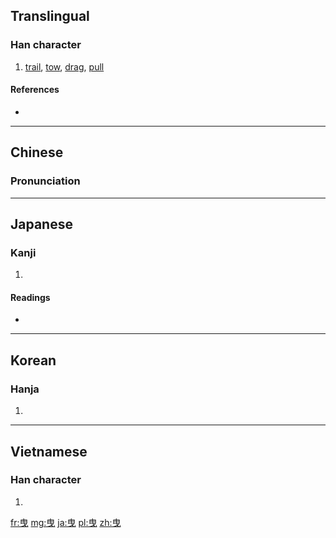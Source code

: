 {{also|曵}}
==Translingual==

===Han character===
{{Han char|rn=73|rad=曰|as=02|sn=6|four=50006|canj=LWP}}

# [[trail]], [[tow]], [[drag]], [[pull]]

====References====
* {{Han ref|kx=0502.040|dkj=14282|dj=0874.010|hdz=21486.050|uh=66F3|ud=26355|bh=A6B2|bd=42674}}

----

==Chinese==
{{zh-forms}}

===Pronunciation===
{{zh-pron
|m=yè,yì
|c=jai5,jai6
|mc=
|oc=y
|ma=
|cat=v
}}

----

==Japanese==

===Kanji===
{{ja-kanji|grade=|rs=曰02}}

# {{defn|lang=ja|sort=曰02}}

====Readings====
* {{ja-readings|on=[[えい]] (ei)|kun=[[ひく]] (hiku)}}

----

==Korean==

===Hanja===
{{ko-hanja|hangeul=예|eumhun=|rv=ye|mr=ye|y=yey}}

# {{defn|lang=ko|sort=曰02}}

----

==Vietnamese==

===Han character===
{{vi-readings|rs=曰02| hanviet = dấy}}

# {{defn|lang=vi|sort=曰02}}

[[fr:曳]]
[[mg:曳]]
[[ja:曳]]
[[pl:曳]]
[[zh:曳]]